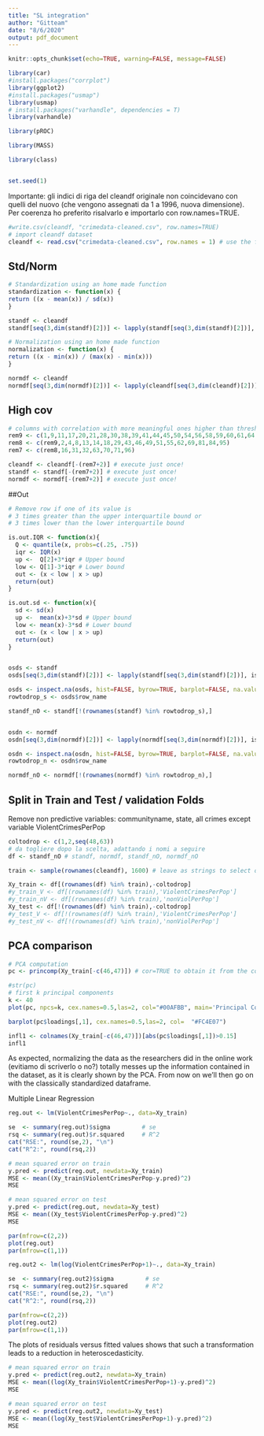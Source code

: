 ```yaml
---
title: "SL integration"
author: "Gitteam"
date: "8/6/2020"
output: pdf_document
---
```


```r
knitr::opts_chunk$set(echo=TRUE, warning=FALSE, message=FALSE)
```

```r
library(car)
#install.packages("corrplot")
library(ggplot2)
#install.packages("usmap")
library(usmap)
# install.packages("varhandle", dependencies = T)
library(varhandle)

library(pROC)

library(MASS)

library(class)


set.seed(1)
```

Importante: gli indici di riga del cleandf originale non coincidevano con quelli del nuovo (che vengono assegnati da 1 a 1996, nuova dimensione). Per coerenza ho preferito risalvarlo e importarlo con row.names=TRUE.
```r
#write.csv(cleandf, "crimedata-cleaned.csv", row.names=TRUE)
# import cleandf dataset
cleandf <- read.csv("crimedata-cleaned.csv", row.names = 1) # use the first column as index
```

## Std/Norm

```r
# Standardization using an home made function 
standardization <- function(x) {
return ((x - mean(x)) / sd(x))
}

standf <- cleandf
standf[seq(3,dim(standf)[2])] <- lapply(standf[seq(3,dim(standf)[2])], standardization)
```

```r
# Normalization using an home made function 
normalization <- function(x) {
return ((x - min(x)) / (max(x) - min(x)))
}

normdf <- cleandf
normdf[seq(3,dim(normdf)[2])] <- lapply(cleandf[seq(3,dim(cleandf)[2])], normalization)
```

## High cov

```r
# columns with correlation with more meaningful ones higher than threshold in absolute value
rem9 <- c(1,9,11,17,20,21,28,30,38,39,41,44,45,50,54,56,58,59,60,61,64,65,74,80,82,83,85,86,90,91,92)
rem8 <- c(rem9,2,4,8,13,14,18,29,43,46,49,51,55,62,69,81,84,95)
rem7 <- c(rem8,16,31,32,63,70,71,96)

cleandf <- cleandf[-(rem7+2)] # execute just once!
standf <- standf[-(rem7+2)] # execute just once!
normdf <- normdf[-(rem7+2)] # execute just once!
```

##Out

```r
# Remove row if one of its value is
# 3 times greater than the upper interquartile bound or
# 3 times lower than the lower interquartile bound

is.out.IQR <- function(x){
  Q <- quantile(x, probs=c(.25, .75))
  iqr <- IQR(x)
  up <-  Q[2]+3*iqr # Upper bound  
  low <- Q[1]-3*iqr # Lower bound
  out <- (x < low | x > up)
  return(out)
}

is.out.sd <- function(x){
  sd <- sd(x)
  up <-  mean(x)+3*sd # Upper bound  
  low <- mean(x)-3*sd # Lower bound
  out <- (x < low | x > up)
  return(out)
}


osds <- standf
osds[seq(3,dim(standf)[2])] <- lapply(standf[seq(3,dim(standf)[2])], is.out.IQR)

osds <- inspect.na(osds, hist=FALSE, byrow=TRUE, barplot=FALSE, na.value=TRUE)
rowtodrop_s <- osds$row_name

standf_nO <- standf[!(rownames(standf) %in% rowtodrop_s),]


osdn <- normdf
osdn[seq(3,dim(normdf)[2])] <- lapply(normdf[seq(3,dim(normdf)[2])], is.out.IQR)

osdn <- inspect.na(osdn, hist=FALSE, byrow=TRUE, barplot=FALSE, na.value=TRUE)
rowtodrop_n <- osdn$row_name

normdf_nO <- normdf[!(rownames(normdf) %in% rowtodrop_n),]
```


## Split in Train and Test / validation Folds
Remove non predictive variables:
communityname, state, all crimes except variable ViolentCrimesPerPop
```r
coltodrop <- c(1,2,seq(48,63))
# da togliere dopo la scelta, adattando i nomi a seguire
df <- standf_nO # standf, normdf, standf_nO, normdf_nO
```


```r
train <- sample(rownames(cleandf), 1600) # leave as strings to select original indexes

Xy_train <- df[(rownames(df) %in% train),-coltodrop]
#y_train_V <- df[(rownames(df) %in% train),'ViolentCrimesPerPop']
#y_train_nV <- df[(rownames(df) %in% train),'nonViolPerPop']
Xy_test <- df[!(rownames(df) %in% train),-coltodrop]
#y_test_V <- df[!(rownames(df) %in% train),'ViolentCrimesPerPop']
#y_test_nV <- df[!(rownames(df) %in% train),'nonViolPerPop']
```


## PCA comparison
```r
# PCA computation
pc <- princomp(Xy_train[-c(46,47)]) # cor=TRUE to obtain it from the correlation matrix (use it for the unnormalized dataframe)

#str(pc)
# first k principal components
k <- 40
plot(pc, npcs=k, cex.names=0.5,las=2, col="#00AFBB", main='Principal Components')

barplot(pc$loadings[,1], cex.names=0.5,las=2, col=  "#FC4E07")

infl1 <- colnames(Xy_train[-c(46,47)])[abs(pc$loadings[,1])>0.15]
infl1
```

As expected, normalizing the data as the researchers did in the online work (evitiamo di scriverlo o no?) totally messes up the information contained in the dataset, as it is clearly shown by the PCA. From now on we'll then go on with the classically standardized dataframe.

Multiple Linear Regression
```r
reg.out <- lm(ViolentCrimesPerPop~., data=Xy_train)
```

```r
se  <- summary(reg.out)$sigma         # se
rsq <- summary(reg.out)$r.squared     # R^2
cat("RSE:", round(se,2), "\n")
cat("R^2:", round(rsq,2))

# mean squared error on train
y.pred <- predict(reg.out, newdata=Xy_train)
MSE <- mean((Xy_train$ViolentCrimesPerPop-y.pred)^2)
MSE

# mean squared error on test
y.pred <- predict(reg.out, newdata=Xy_test)
MSE <- mean((Xy_test$ViolentCrimesPerPop-y.pred)^2)
MSE 
```

```r
par(mfrow=c(2,2))
plot(reg.out)
par(mfrow=c(1,1))
```

```r
reg.out2 <- lm(log(ViolentCrimesPerPop+1)~., data=Xy_train)
```

```r
se  <- summary(reg.out2)$sigma         # se
rsq <- summary(reg.out2)$r.squared     # R^2
cat("RSE:", round(se,2), "\n")
cat("R^2:", round(rsq,2))
```

```r
par(mfrow=c(2,2))
plot(reg.out2)
par(mfrow=c(1,1))
```

The plots of residuals versus fitted values shows that such a transformation leads to a reduction in heteroscedasticity.

```r
# mean squared error on train
y.pred <- predict(reg.out2, newdata=Xy_train)
MSE <- mean((log(Xy_train$ViolentCrimesPerPop+1)-y.pred)^2)
MSE 

# mean squared error on test
y.pred <- predict(reg.out2, newdata=Xy_test)
MSE <- mean((log(Xy_test$ViolentCrimesPerPop+1)-y.pred)^2)
MSE
```



















